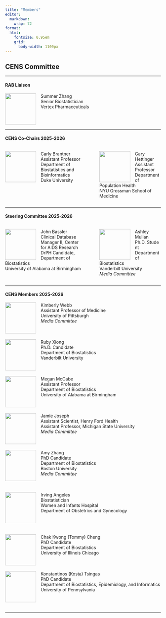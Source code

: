```yaml
---
title: "Members"
editor: 
  markdown: 
    wrap: 72
format:
  html:
    fontsize: 0.95em
    grid:
      body-width: 1100px
---
```


## CENS Committee

<!-- <center>![](GIF.gif)</center> -->

------------------------------------------------------------------------

#### RAB Liaison

![](members_2025-2026/headshots/xs-zhang-headshot.png){style="float:left; margin-right: 15px;"
width="100"} Summer Zhang\
Senior Biostatistician\
Vertex Pharmaceuticals\
\
\
\

------------------------------------------------------------------------

#### CENS Co-Chairs 2025-2026

:::: {.columns}

::: {.column width="56%"}
![](members_2025-2026/headshots/cl-brantner-headshot.png){style="float:left; margin-right: 15px;"
width="100"} Carly Brantner\
Assistant Professor\
Department of Biostatistics and Bioinformatics\
Duke University\
:::

::: {.column width="1%"}
<!-- empty column to create gap -->
:::

::: {.column width="43%"}
![](members_2025-2026/headshots/g-hettinger-headshot.png){style="float:left; margin-right: 15px;"
width="100"} Gary Hettinger\
Assistant Professor\
Department of Population Health\
NYU Grossman School of Medicine\
:::

::::


------------------------------------------------------------------------

#### Steering Committee 2025-2026

:::: {.columns}

::: {.column width="56%"}
![](members_2025-2026/headshots/jr-bassler-headshot.png){style="float:left; margin-right: 15px;"
width="100"} John Bassler\
Clinical Database Manager II, Center for AIDS Research\
DrPH Candidate, Department of Biostatistics\
University of Alabama at Birmingham\
:::

::: {.column width="1%"}
<!-- empty column to create gap -->
:::

::: {.column width="43%"}
![](members_2025-2026/headshots/ae-mullan-headshot.png){style="float:left; margin-right: 15px;"
width="100"} Ashley Mullan \
Ph.D. Student \
Department of Biostatistics \
Vanderbilt University \
*Media Committee*
:::

::::

------------------------------------------------------------------------

#### CENS Members 2025-2026

![](members_2025-2026/headshots/KAH_Webb_headshot.png){style="float:left; margin-right: 15px;"
width="100"} Kimberly Webb\
Assistant Professor of Medicine \
University of Pittsburgh \
*Media Committee*
\
\
\
\
![](members_2025-2026/headshots/jr-xiong-headshot.png){style="float:left; margin-right: 15px;"
width="100"} Ruby Xiong\
Ph.D. Candidate \
Department of Biostatistics \
Vanderbilt University 
\
\
\
\
![](members_2025-2026/headshots/m-mccabe-headshot.png){style="float:left; margin-right: 15px;"
width="100"} Megan McCabe\
Assistant Professor \
Department of Biostatistics \
University of Alabama at Birmingham
\
\
\
\
![](members_2025-2026/headshots/j-joseph-headshot.png){style="float:left; margin-right: 15px;" width="100"} Jamie Joseph\
Assistant Scientist, Henry Ford Health\
Assistant Professor, Michigan State University\
*Media Committee*
\
\
\
\
![](members_2025-2026/headshots/ya-zhang-headshot.png){style="float:left; margin-right: 15px;" width="100"} Amy Zhang\
PhD Candidate \
Department of Biostatistics \
Boston University \
*Media Committee*
\
\
\
\
![](members_2025-2026/headshots/i-angeles-headshot.png){style="float:left; margin-right: 15px
;" width="100"} Irving Angeles \
Biostatistician \
Women and Infants Hospital \
Department of Obstetrics and Gynecology \
\
\
\
\
![](members_2025-2026/headshots/ckt-cheng-headshot.png){style="float:left; margin-right: 15px;" width="100"}
Chak Kwong (Tommy) Cheng \
PhD Candidate \
Department of Biostatistics \
University of Illinois Chicago
\
\
\
\
![](members_2025-2026/headshots/k-tsingas-headshot.png){style="float:left; margin-right: 15px;" width="100"}
Konstantinos (Kosta) Tsingas \
PhD Candidate \
Department of Biostatistics, Epidemiology, and Informatics \
University of Pennsylvania
\
\
\
\

------------------------------------------------------------------------
<!--
#### Past Members

::: {layout-ncol="2"}

**2024-2025** 
Co-Chairs: Siddhesh Kulkarni, Xingruo (Summer) Zhang

Steering Committee: Carly Brantner, Gary Hettinger

RAB Liaison: Melissa Smith 

Members: John Bassler, Megan McCabe, Ashley Mullan, Robert Tumasian III, Kimberly Webb, Jiangmei (Ruby) Xiong 

**2023-2024** Member A, Member B, Member C, Member D, Member E, Member
F, Member G, Member H, Member I, Member J

**2022-2023** Member A, Member B, Member C, Member D, Member E, Member
F, Member G, Member H, Member I, Member J

**2021-2022** Member A, Member B, Member C, Member D, Member E, Member
F, Member G, Member H, Member I, Member J

**2020-2021** Member A, Member B, Member C, Member D, Member E, Member
F, Member G, Member H, Member I, Member J

**2019-2020** Member A, Member B, Member C, Member D, Member E, Member
F, Member G, Member H, Member I, Member J

**2018-2019** Member A, Member B, Member C, Member D, Member E, Member
F, Member G, Member H, Member I, Member J

**2017-2018** Member A, Member B, Member C, Member D, Member E, Member
F, Member G, Member H, Member I, Member J
:::

-->
